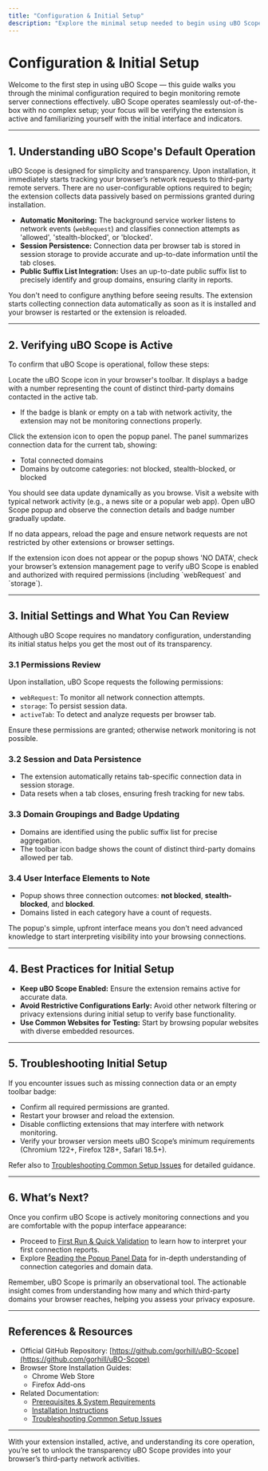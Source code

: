 ```yaml
---
title: "Configuration & Initial Setup"
description: "Explore the minimal setup needed to begin using uBO Scope effectively. Understand how the extension operates out-of-the-box, how to verify it's active, and initial settings to review (if any)."
---
```


# Configuration & Initial Setup

Welcome to the first step in using uBO Scope — this guide walks you through the minimal configuration required to begin monitoring remote server connections effectively. uBO Scope operates seamlessly out-of-the-box with no complex setup; your focus will be verifying the extension is active and familiarizing yourself with the initial interface and indicators.

---

## 1. Understanding uBO Scope's Default Operation

uBO Scope is designed for simplicity and transparency. Upon installation, it immediately starts tracking your browser’s network requests to third-party remote servers. There are no user-configurable options required to begin; the extension collects data passively based on permissions granted during installation.

- **Automatic Monitoring:** The background service worker listens to network events (`webRequest`) and classifies connection attempts as 'allowed', 'stealth-blocked', or 'blocked'.
- **Session Persistence:** Connection data per browser tab is stored in session storage to provide accurate and up-to-date information until the tab closes.
- **Public Suffix List Integration:** Uses an up-to-date public suffix list to precisely identify and group domains, ensuring clarity in reports.

<Tip>
You don't need to configure anything before seeing results. The extension starts collecting connection data automatically as soon as it is installed and your browser is restarted or the extension is reloaded.
</Tip>

---

## 2. Verifying uBO Scope is Active

To confirm that uBO Scope is operational, follow these steps:

<Steps>
<Step title="Check Extension Icon and Badge">
Locate the uBO Scope icon in your browser's toolbar. It displays a badge with a number representing the count of distinct third-party domains contacted in the active tab.

- If the badge is blank or empty on a tab with network activity, the extension may not be monitoring connections properly.
</Step>
<Step title="Open the uBO Scope Popup">
Click the extension icon to open the popup panel. The panel summarizes connection data for the current tab, showing:

- Total connected domains
- Domains by outcome categories: not blocked, stealth-blocked, or blocked

You should see data update dynamically as you browse.
</Step>
<Step title="Test with a Known Website">
Visit a website with typical network activity (e.g., a news site or a popular web app). Open uBO Scope popup and observe the connection details and badge number gradually update.

If no data appears, reload the page and ensure network requests are not restricted by other extensions or browser settings.
</Step>
</Steps>

<Warning>
If the extension icon does not appear or the popup shows 'NO DATA', check your browser’s extension management page to verify uBO Scope is enabled and authorized with required permissions (including `webRequest` and `storage`).
</Warning>

---

## 3. Initial Settings and What You Can Review

Although uBO Scope requires no mandatory configuration, understanding its initial status helps you get the most out of its transparency.

### 3.1 Permissions Review

Upon installation, uBO Scope requests the following permissions:

- `webRequest`: To monitor all network connection attempts.
- `storage`: To persist session data.
- `activeTab`: To detect and analyze requests per browser tab.

Ensure these permissions are granted; otherwise network monitoring is not possible.

### 3.2 Session and Data Persistence

- The extension automatically retains tab-specific connection data in session storage.
- Data resets when a tab closes, ensuring fresh tracking for new tabs.

### 3.3 Domain Groupings and Badge Updating

- Domains are identified using the public suffix list for precise aggregation.
- The toolbar icon badge shows the count of distinct third-party domains allowed per tab.

### 3.4 User Interface Elements to Note

- Popup shows three connection outcomes: **not blocked**, **stealth-blocked**, and **blocked**.
- Domains listed in each category have a count of requests.

<Tip>
The popup's simple, upfront interface means you don't need advanced knowledge to start interpreting visibility into your browsing connections.
</Tip>

---

## 4. Best Practices for Initial Setup

- **Keep uBO Scope Enabled:** Ensure the extension remains active for accurate data.
- **Avoid Restrictive Configurations Early:** Avoid other network filtering or privacy extensions during initial setup to verify base functionality.
- **Use Common Websites for Testing:** Start by browsing popular websites with diverse embedded resources.

---

## 5. Troubleshooting Initial Setup

If you encounter issues such as missing connection data or an empty toolbar badge:

- Confirm all required permissions are granted.
- Restart your browser and reload the extension.
- Disable conflicting extensions that may interfere with network monitoring.
- Verify your browser version meets uBO Scope’s minimum requirements (Chromium 122+, Firefox 128+, Safari 18.5+).

Refer also to [Troubleshooting Common Setup Issues](/getting-started/first-steps-usage/troubleshooting-common-issues) for detailed guidance.

---

## 6. What’s Next?

Once you confirm uBO Scope is actively monitoring connections and you are comfortable with the popup interface appearance:

- Proceed to [First Run & Quick Validation](/getting-started/first-steps-usage/first-run-and-quick-validation) to learn how to interpret your first connection reports.
- Explore [Reading the Popup Panel Data](/guides/interpreting-results/reading-popup) for in-depth understanding of connection categories and domain data.

<Tip>
Remember, uBO Scope is primarily an observational tool. The actionable insight comes from understanding how many and which third-party domains your browser reaches, helping you assess your privacy exposure.
</Tip>

---

## References & Resources

- Official GitHub Repository: [https://github.com/gorhill/uBO-Scope](https://github.com/gorhill/uBO-Scope)
- Browser Store Installation Guides:
  - Chrome Web Store
  - Firefox Add-ons
- Related Documentation:
  - [Prerequisites & System Requirements](/getting-started/setup-installation/prerequisites-and-requirements)
  - [Installation Instructions](/getting-started/setup-installation/installation-instructions)
  - [Troubleshooting Common Setup Issues](/getting-started/first-steps-usage/troubleshooting-common-issues)

---

With your extension installed, active, and understanding its core operation, you’re set to unlock the transparency uBO Scope provides into your browser’s third-party network activities.
